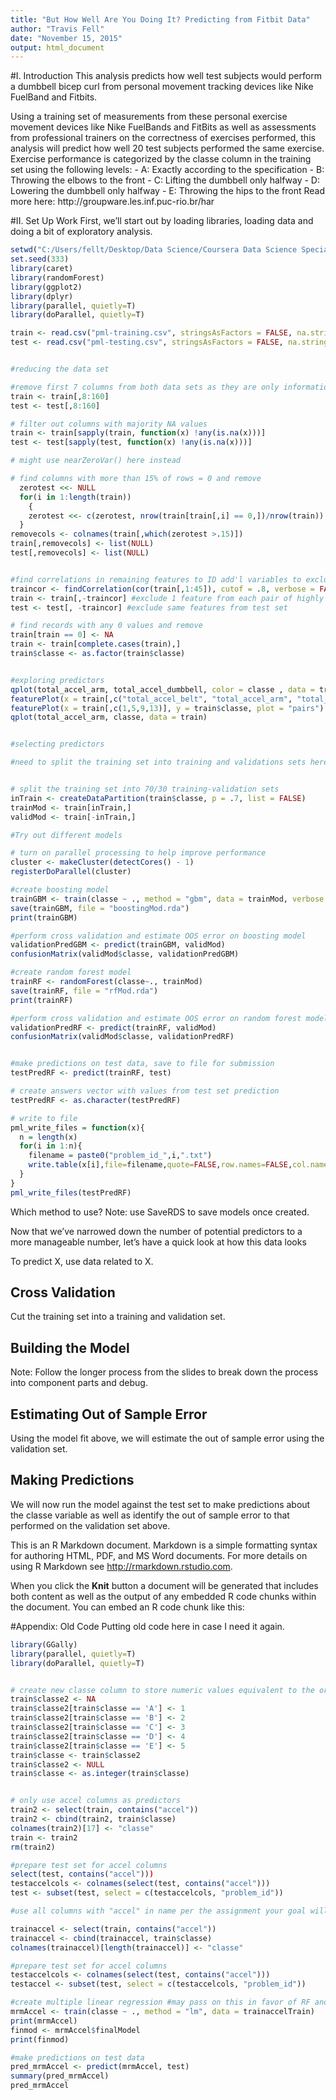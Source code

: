 ```yaml
---
title: "But How Well Are You Doing It? Predicting from Fitbit Data"
author: "Travis Fell"
date: "November 15, 2015"
output: html_document
---
```

#I. Introduction
This analysis predicts how well test subjects would perform a dumbbell bicep curl from personal movement tracking devices like Nike FuelBand and Fitbits. 

Using a training set of measurements from these personal exercise movement devices like Nike FuelBands and FitBits as well as assessments from professional trainers on the correctness of exercises performed, this analysis will predict how well 20 test subjects performed the same exercise. Exercise performance is categorized by the classe column in the training set using the following levels:
 - A: Exactly according to the specification 
 - B: Throwing the elbows to the front 
 - C: Lifting the dumbbell only halfway
 - D: Lowering the dumbbell only halfway
 - E: Throwing the hips to the front
Read more here: http://groupware.les.inf.puc-rio.br/har 

#II. Set Up Work
First, we'll start out by loading libraries, loading data and doing a bit of exploratory analysis. 
```r
setwd("C:/Users/fellt/Desktop/Data Science/Coursera Data Science Specialization/08 - Practical Machine Learning/8-PracticalMachineLearning")
set.seed(333)
library(caret)
library(randomForest)
library(ggplot2)
library(dplyr)
library(parallel, quietly=T)
library(doParallel, quietly=T)

train <- read.csv("pml-training.csv", stringsAsFactors = FALSE, na.strings=c("", " ", "NA"))
test <- read.csv("pml-testing.csv", stringsAsFactors = FALSE, na.strings=c("", " ", "NA"))


#reducing the data set 

#remove first 7 columns from both data sets as they are only informational about the subjects and test
train <- train[,8:160]
test <- test[,8:160]

# filter out columns with majority NA values
train <- train[sapply(train, function(x) !any(is.na(x)))] 
test <- test[sapply(test, function(x) !any(is.na(x)))]

# might use nearZeroVar() here instead

# find columns with more than 15% of rows = 0 and remove
  zerotest <<- NULL
  for(i in 1:length(train))
    {
    zerotest <<- c(zerotest, nrow(train[train[,i] == 0,])/nrow(train))
  }
removecols <- colnames(train[,which(zerotest >.15)])
train[,removecols] <- list(NULL)
test[,removecols] <- list(NULL)


#find correlations in remaining features to ID add'l variables to exclude
traincor <- findCorrelation(cor(train[,1:45]), cutof = .8, verbose = FALSE) #leave off dependent variable for this command
train <- train[,-traincor] #exclude 1 feature from each pair of highly correlated features from training set
test <- test[, -traincor] #exclude same features from test set

# find records with any 0 values and remove
train[train == 0] <- NA
train <- train[complete.cases(train),]
train$classe <- as.factor(train$classe)


#exploring predictors 
qplot(total_accel_arm, total_accel_dumbbell, color = classe , data = train)
featurePlot(x = train[,c("total_accel_belt", "total_accel_arm", "total_accel_forearm", "total_accel_dumbbell")], y = train$classe, plot = "pairs")
featurePlot(x = train[,c(1,5,9,13)], y = train$classe, plot = "pairs")
qplot(total_accel_arm, classe, data = train)


#selecting predictors

#need to split the training set into training and validations sets here to estimate OOS error


# split the training set into 70/30 training-validation sets
inTrain <- createDataPartition(train$classe, p = .7, list = FALSE)
trainMod <- train[inTrain,]
validMod <- train[-inTrain,]

#Try out different models

# turn on parallel processing to help improve performance
cluster <- makeCluster(detectCores() - 1)
registerDoParallel(cluster)

#create boosting model
trainGBM <- train(classe ~ ., method = "gbm", data = trainMod, verbose = FALSE)
save(trainGBM, file = "boostingMod.rda")
print(trainGBM)

#perform cross validation and estimate OOS error on boosting model
validationPredGBM <- predict(trainGBM, validMod)
confusionMatrix(validMod$classe, validationPredGBM)

#create random forest model
trainRF <- randomForest(classe~., trainMod)
save(trainRF, file = "rfMod.rda")
print(trainRF)

#perform cross validation and estimate OOS error on random forest model
validationPredRF <- predict(trainRF, validMod)
confusionMatrix(validMod$classe, validationPredRF)


#make predictions on test data, save to file for submission
testPredRF <- predict(trainRF, test)

# create answers vector with values from test set prediction
testPredRF <- as.character(testPredRF)

# write to file
pml_write_files = function(x){
  n = length(x)
  for(i in 1:n){
    filename = paste0("problem_id_",i,".txt")
    write.table(x[i],file=filename,quote=FALSE,row.names=FALSE,col.names=FALSE)
  }
}
pml_write_files(testPredRF)


```
Which method to use? 
Note: use SaveRDS to save models once created. 


Now that we've narrowed down the number of potential predictors to a more manageable number, let's have a quick look at how this data looks

To predict X, use data related to X. 

## Cross Validation
Cut the training set into a training and validation set. 


## Building the Model
Note: Follow the longer process from the slides to break down the process into component parts and debug. 

## Estimating Out of Sample Error
Using the model fit above, we will estimate the out of sample error using the validation set. 

## Making Predictions
We will now run the model against the test set to make predictions about the classe variable as well as identify the out of sample error to that performed on the validation set above. 



This is an R Markdown document. Markdown is a simple formatting syntax for authoring HTML, PDF, and MS Word documents. For more details on using R Markdown see <http://rmarkdown.rstudio.com>.

When you click the **Knit** button a document will be generated that includes both content as well as the output of any embedded R code chunks within the document. You can embed an R code chunk like this:


#Appendix: Old Code
Putting old code here in case I need it again.

```r
library(GGally)
library(parallel, quietly=T)
library(doParallel, quietly=T)


# create new classe column to store numeric values equivalent to the original classe varible
train$classe2 <- NA
train$classe2[train$classe == 'A'] <- 1
train$classe2[train$classe == 'B'] <- 2
train$classe2[train$classe == 'C'] <- 3
train$classe2[train$classe == 'D'] <- 4
train$classe2[train$classe == 'E'] <- 5
train$classe <- train$classe2
train$classe2 <- NULL
train$classe <- as.integer(train$classe)


# only use accel columns as predictors
train2 <- select(train, contains("accel"))
train2 <- cbind(train2, train$classe)
colnames(train2)[17] <- "classe"
train <- train2
rm(train2)

#prepare test set for accel columns
select(test, contains("accel")))
testaccelcols <- colnames(select(test, contains("accel")))
test <- subset(test, select = c(testaccelcols, "problem_id"))

#use all columns with "accel" in name per the assignment your goal will be to use data from accelerometers on the belt, forearm, arm, and dumbell 

trainaccel <- select(train, contains("accel"))
trainaccel <- cbind(trainaccel, train$classe)
colnames(trainaccel)[length(trainaccel)] <- "classe"

#prepare test set for accel columns
testaccelcols <- colnames(select(test, contains("accel")))
testaccel <- subset(test, select = c(testaccelcols, "problem_id"))

#create multiple linear regression #may pass on this in favor of RF and others
mrmAccel <- train(classe ~ ., method = "lm", data = trainaccelTrain)
print(mrmAccel)
finmod <- mrmAccel$finalModel
print(finmod)

#make predictions on test data
pred_mrmAccel <- predict(mrmAccel, test)
summary(pred_mrmAccel)
pred_mrmAccel

```

